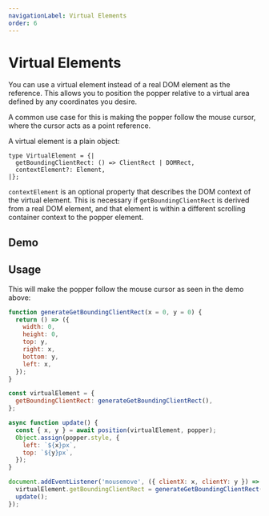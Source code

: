 ```yaml
---
navigationLabel: Virtual Elements
order: 6
---
```



# Virtual Elements

You can use a virtual element instead of a real DOM element as the reference.
This allows you to position the popper relative to a virtual area defined by any
coordinates you desire.

A common use case for this is making the popper follow the mouse cursor, where
the cursor acts as a point reference.

A virtual element is a plain object:

```flow
type VirtualElement = {|
  getBoundingClientRect: () => ClientRect | DOMRect,
  contextElement?: Element,
|};
```

`contextElement` is an optional property that describes the DOM context of the
virtual element. This is necessary if `getBoundingClientRect` is derived from a
real DOM element, and that element is within a different scrolling container
context to the popper element.

## Demo

<VirtualElementDemo />

## Usage

This will make the popper follow the mouse cursor as seen in the demo above:

```js
function generateGetBoundingClientRect(x = 0, y = 0) {
  return () => ({
    width: 0,
    height: 0,
    top: y,
    right: x,
    bottom: y,
    left: x,
  });
}

const virtualElement = {
  getBoundingClientRect: generateGetBoundingClientRect(),
};

async function update() {
  const { x, y } = await position(virtualElement, popper);
  Object.assign(popper.style, {
    left: `${x}px`,
    top: `${y}px`,
  });
}

document.addEventListener('mousemove', ({ clientX: x, clientY: y }) => {
  virtualElement.getBoundingClientRect = generateGetBoundingClientRect(x, y);
  update();
});
```
